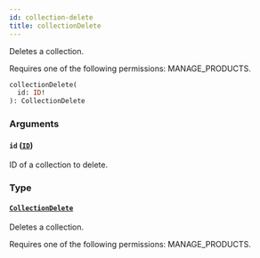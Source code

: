 ```yaml
---
id: collection-delete
title: collectionDelete
---
```



Deletes a collection. 

Requires one of the following permissions: MANAGE_PRODUCTS.

```graphql
collectionDelete(
  id: ID!
): CollectionDelete
```


### Arguments

#### `id` ([`ID`](../../../developer/api-reference/scalars/id))

ID of a collection to delete.


### Type

#### [`CollectionDelete`](../../../developer/api-reference/objects/collection-delete) 

Deletes a collection. 

Requires one of the following permissions: MANAGE_PRODUCTS.




